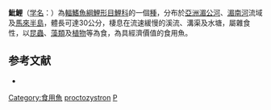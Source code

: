 {{Speciesbox
| name = 魮鯉
| image = 
| image_width = 250px
| status = NE
| status_system = IUCN3.1
| genus = Puntioplites
| species = proctozystron
| authority = [[Bleeker|Bleeker]], 1865
| synonyms = *''Barbus proctozysron''<br /><small>Bleeker, 1865</small>
*''Barbus proctozystron''<br /><small>Bleeker, 1865</small>
*''Puntioplites proctozysron''<br /><small>Bleeker, 1865</small>
*''Puntius proctozysron''<br /><small>Bleeker, 1865</small>
*''Puntius proctozystron''<br /><small>Bleeker, 1865</small>
}}
'''魮鯉'''（[[学名|学名]]：{{lang|la|'''''Puntioplites proctozystron'''''}}）為[[輻鰭魚綱|輻鰭魚綱]][[鯉形目|鯉形目]][[鯉科|鯉科]]的一個[[種|種]]，分布於[[亞洲|亞洲]][[湄公河|湄公河]]、[[湄南河|湄南河]]流域及[[馬來半島|馬來半島]]，體長可達30公分，棲息在流速緩慢的溪流、溝渠及水塘，屬雜食性，以[[昆蟲|昆蟲]]、[[藻類|藻類]]及[[植物|植物]]等為食，為具經濟價值的食用魚。

==参考文献==
*{{FishBase_species|genus=Puntioplites|species=proctozystron|year=2011|month=12}}
{{Taxonbar|from=Q3752943}}

[[Category:食用魚|Category:食用魚]]
[[Category:魮鯉屬|proctozystron]]
[[Category:1865年描述的鱼类|P]]


{{鲤形目小作品}}
